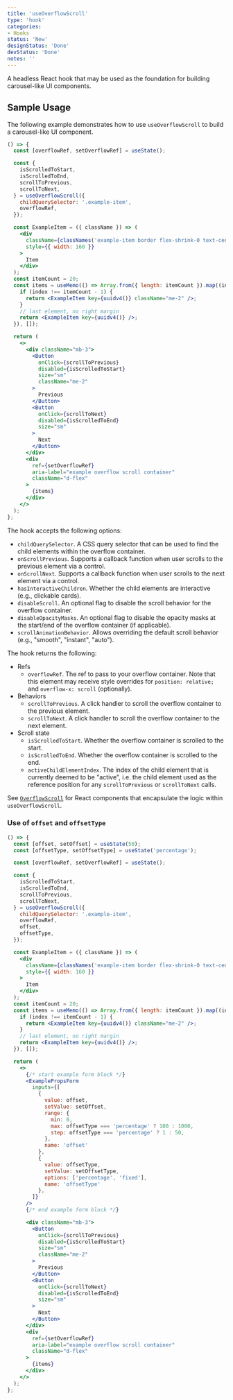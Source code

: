 ---
title: 'useOverflowScroll'
type: 'hook'
categories:
- Hooks
status: 'New'
designStatus: 'Done'
devStatus: 'Done'
notes: ''
---

A headless React hook that may be used as the foundation for building carousel-like UI components.

## Sample Usage

The following example demonstrates how to use `useOverflowScroll` to build a carousel-like UI component.

```jsx live
() => {
  const [overflowRef, setOverflowRef] = useState();

  const {
    isScrolledToStart,
    isScrolledToEnd,
    scrollToPrevious,
    scrollToNext,
  } = useOverflowScroll({
    childQuerySelector: '.example-item',
    overflowRef,
  });

  const ExampleItem = ({ className }) => (
    <div
      className={classNames('example-item border flex-shrink-0 text-center', className)}
      style={{ width: 160 }}
    >
      Item
    </div>
  );
  const itemCount = 20;
  const items = useMemo(() => Array.from({ length: itemCount }).map((index) => {
    if (index !== itemCount - 1) {
      return <ExampleItem key={uuidv4()} className="me-2" />;
    }
    // last element, no right margin
    return <ExampleItem key={uuidv4()} />;
  }), []);

  return (
    <>
      <div className="mb-3">
        <Button
          onClick={scrollToPrevious}
          disabled={isScrolledToStart}
          size="sm"
          className="me-2"
        >
          Previous
        </Button>
        <Button
          onClick={scrollToNext}
          disabled={isScrolledToEnd}
          size="sm"
        >
          Next
        </Button>
      </div>
      <div
        ref={setOverflowRef}
        aria-label="example overflow scroll container"
        className="d-flex"
      >
        {items}
      </div>
    </>
  );
};
```

The hook accepts the following options:
* `childQuerySelector`. A CSS query selector that can be used to find the child elements within the overflow container.
* `onScrollPrevious`. Supports a callback function when user scrolls to the previous element via a control.
* `onScrollNext`. Supports a callback function when user scrolls to the next element via a control.
* `hasInteractiveChildren`. Whether the child elements are interactive (e.g., clickable cards).
* `disableScroll`. An optional flag to disable the scroll behavior for the overflow container.
* `disableOpacityMasks`. An optional flag to disable the opacity masks at the start/end of the overflow container (if applicable).
* `scrollAnimationBehavior`. Allows overriding the default scroll behavior (e.g., "smooth", "instant", "auto").

The hook returns the following:
* Refs
  * `overflowRef`. The ref to pass to your overflow container. Note that this element may receive style overrides for `position: relative;` and `overflow-x: scroll` (optionally).
* Behaviors
  * `scrollToPrevious`. A click handler to scroll the overflow container to the previous element.
  * `scrollToNext`. A click handler to scroll the overflow container to the next element.
* Scroll state
  * `isScrolledToStart`. Whether the overflow container is scrolled to the start.
  * `isScrolledToEnd`. Whether the overflow container is scrolled to the end.
  * `activeChildElementIndex`. The index of the child element that is currently deemed to be "active", i.e. the child element used as the reference position for any `scrollToPrevious` or `scrollToNext` calls.

See [`OverflowScroll`](/components/overflowscroll/overflowscroll) for React components that encapsulate the logic within `useOverflowScroll`.

### Use of `offset` and `offsetType`

```jsx live
() => {
  const [offset, setOffset] = useState(50);
  const [offsetType, setOffsetType] = useState('percentage');

  const [overflowRef, setOverflowRef] = useState();

  const {
    isScrolledToStart,
    isScrolledToEnd,
    scrollToPrevious,
    scrollToNext,
  } = useOverflowScroll({
    childQuerySelector: '.example-item',
    overflowRef,
    offset,
    offsetType,
  });

  const ExampleItem = ({ className }) => (
    <div
      className={classNames('example-item border flex-shrink-0 text-center', className)}
      style={{ width: 160 }}
    >
      Item
    </div>
  );
  const itemCount = 20;
  const items = useMemo(() => Array.from({ length: itemCount }).map((index) => {
    if (index !== itemCount - 1) {
      return <ExampleItem key={uuidv4()} className="me-2" />;
    }
    // last element, no right margin
    return <ExampleItem key={uuidv4()} />;
  }), []);

  return (
    <>
      {/* start example form block */}
      <ExamplePropsForm
        inputs={[
          {
            value: offset,
            setValue: setOffset,
            range: {
              min: 0,
              max: offsetType === 'percentage' ? 100 : 1000,
              step: offsetType === 'percentage' ? 1 : 50,
            },
            name: 'offset'
          },
          {
            value: offsetType,
            setValue: setOffsetType,
            options: ['percentage', 'fixed'],
            name: 'offsetType'
          },
        ]}
      />
      {/* end example form block */}

      <div className="mb-3">
        <Button
          onClick={scrollToPrevious}
          disabled={isScrolledToStart}
          size="sm"
          className="me-2"
        >
          Previous
        </Button>
        <Button
          onClick={scrollToNext}
          disabled={isScrolledToEnd}
          size="sm"
        >
          Next
        </Button>
      </div>
      <div
        ref={setOverflowRef}
        aria-label="example overflow scroll container"
        className="d-flex"
      >
        {items}
      </div>
    </>
  );
};
```
